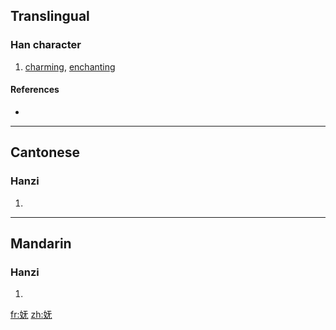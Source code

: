 {{also|嫵}}
==Translingual==

===Han character===
{{Han char|rn=38|rad=女|as=04|sn=7|four=|canj=女一大山 (VMKU)}}

# [[charming]], [[enchanting]]

====References====
* {{Han ref|kx=0257.101|hdz=21029.120|uh=59A9|ud=22953}}

----

==Cantonese==

===Hanzi===
{{yue-hanzi|jyut=|y=mou5|tra=嫵}}

# {{defn|Cantonese|sort=女04}}

----

==Mandarin==

===Hanzi===
{{cmn-hanzi|tra=嫵|pin=[[wǔ]] ([[wu3]]), [[yǔ]] ([[yu3]])|wg=wu<sup>3</sup>, yü<sup>3</sup>}}

# {{defn|Mandarin|sort=女04}}

[[fr:妩]]
[[zh:妩]]